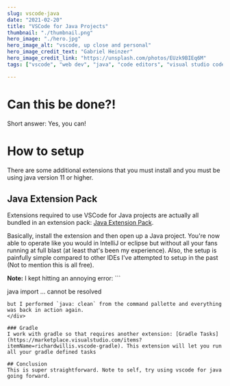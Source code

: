 ```yaml
---
slug: vscode-java
date: "2021-02-20"
title: "VSCode for Java Projects"
thumbnail: "./thumbnail.png"
hero_image: "./hero.jpg"
hero_image_alt: "vscode, up close and personal"
hero_image_credit_text: "Gabriel Heinzer"
hero_image_credit_link: "https://unsplash.com/photos/EUzk9BIEq6M"
tags: ["vscode", "web dev", "java", "code editors", "visual studio code"]

---
```


# Can this be done?!
Short answer: Yes, you can!

# How to setup
There are some additional extensions that you must install and you must be using java version 11 or higher.

## Java Extension Pack
Extensions required to use VSCode for Java projects are actually all bundled in an extension pack: [Java Extension Pack](https://marketplace.visualstudio.com/items?itemName=vscjava.vscode-java-pack). 

Basically, install the extension and then open up a Java project. You're now able to operate like you would in IntelliJ or eclipse but without all your fans running at full blast (at least that's been my experience). Also, the setup is painfully simple compared to other IDEs I've attempted to setup in the past (Not to mention this is all free).

<div className={note}>
  <strong>Note:</strong> I kept hitting an annoying error: 
  ```
  
  java import ... cannot be resolved
  
  
  ```
  but I performed `java: clean` from the command pallette and everything was back in action again.
</div>

### Gradle
I work with gradle so that requires another extension: [Gradle Tasks](https://marketplace.visualstudio.com/items?itemName=richardwillis.vscode-gradle). This extension will let you run all your gradle defined tasks

## Conclusion
This is super straightforward. Note to self, try using vscode for java going forward. 